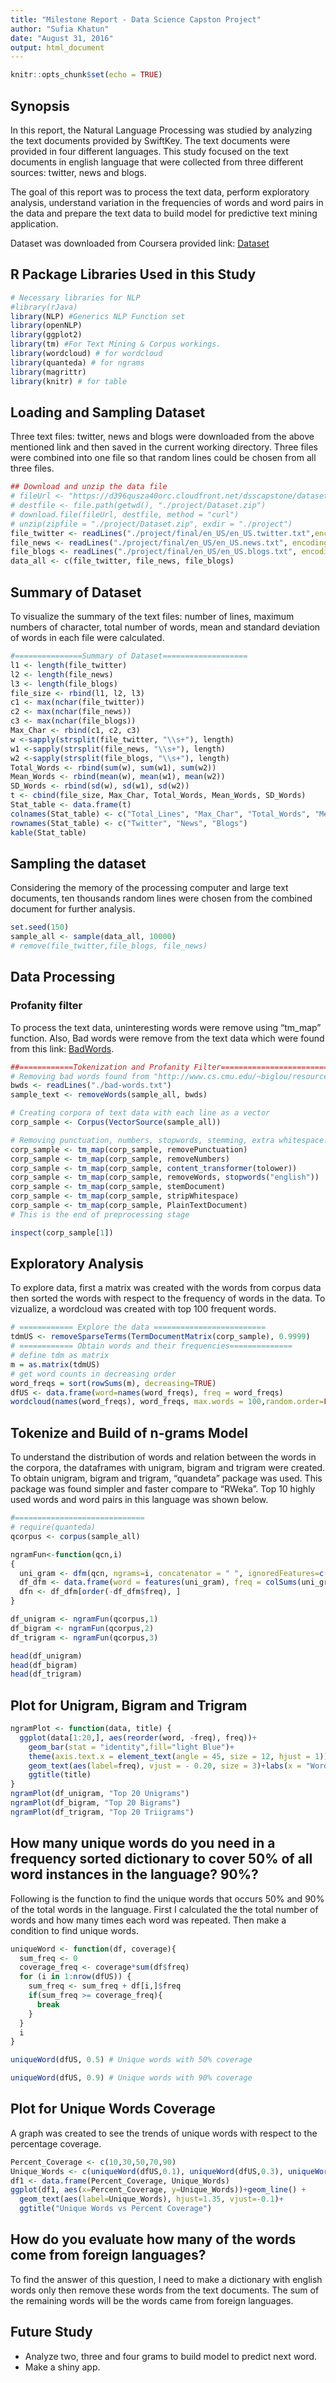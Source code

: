 ```yaml
---
title: "Milestone Report - Data Science Capston Project"
author: "Sufia Khatun"
date: "August 31, 2016"
output: html_document
---
```


```r
knitr::opts_chunk$set(echo = TRUE)
```

## Synopsis

In this report, the Natural Language Processing was studied by analyzing the text documents provided by SwiftKey. The text documents were provided in four different languages. This study focused on the text documents in english language that were collected from three different sources: twitter, news and blogs.

The goal of this report was to process the text data, perform exploratory analysis, understand variation in the frequencies of words and word pairs in the data and prepare the text data to build model for predictive text mining application.

Dataset was downloaded from Coursera provided link: [Dataset]("https://d396qusza40orc.cloudfront.net/dsscapstone/dataset/Coursera-SwiftKey.zip")

## R Package Libraries Used in this Study

```r
# Necessary libraries for NLP
#library(rJava)
library(NLP) #Generics NLP Function set
library(openNLP)
library(ggplot2)
library(tm) #For Text Mining & Corpus workings. 
library(wordcloud) # for wordcloud
library(quanteda) # for ngrams
library(magrittr)
library(knitr) # for table
```

## Loading and Sampling Dataset

Three text files: twitter, news and blogs were downloaded from the above mentioned link and then saved in the current working directory. Three files were combined into one file so that random lines could be chosen from all three files.

```r
## Download and unzip the data file
# fileUrl <- "https://d396qusza40orc.cloudfront.net/dsscapstone/dataset/Coursera-SwiftKey.zip"
# destfile <- file.path(getwd(), "./project/Dataset.zip")
# download.file(fileUrl, destfile, method = "curl")
# unzip(zipfile = "./project/Dataset.zip", exdir = "./project")
file_twitter <- readLines("./project/final/en_US/en_US.twitter.txt",encoding = "UTF-8-mac", skipNul = TRUE)
file_news <- readLines("./project/final/en_US/en_US.news.txt", encoding = "UTF-8-mac", skipNul = TRUE)
file_blogs <- readLines("./project/final/en_US/en_US.blogs.txt", encoding = "UTF-8-mac", skipNul = TRUE)
data_all <- c(file_twitter, file_news, file_blogs)
```

## Summary of Dataset

To visualize the summary of the text files: number of lines, maximum numbers of character, total number of words,  mean and standard deviation of words in each file were calculated. 

```r
#===============Summary of Dataset===================
l1 <- length(file_twitter)
l2 <- length(file_news)
l3 <- length(file_blogs)
file_size <- rbind(l1, l2, l3)
c1 <- max(nchar(file_twitter))
c2 <- max(nchar(file_news))
c3 <- max(nchar(file_blogs))
Max_Char <- rbind(c1, c2, c3)
w <-sapply(strsplit(file_twitter, "\\s+"), length)
w1 <-sapply(strsplit(file_news, "\\s+"), length)
w2 <-sapply(strsplit(file_blogs, "\\s+"), length)
Total_Words <- rbind(sum(w), sum(w1), sum(w2))
Mean_Words <- rbind(mean(w), mean(w1), mean(w2))
SD_Words <- rbind(sd(w), sd(w1), sd(w2))
t <- cbind(file_size, Max_Char, Total_Words, Mean_Words, SD_Words)
Stat_table <- data.frame(t)
colnames(Stat_table) <- c("Total_Lines", "Max_Char", "Total_Words", "Mean_Words", "SD_Words")
rownames(Stat_table) <- c("Twitter", "News", "Blogs")
kable(Stat_table)
```


## Sampling the dataset

Considering the memory of the processing computer and large text documents, ten thousands random lines were chosen from the combined document for further analysis.

```r
set.seed(150)
sample_all <- sample(data_all, 10000)
# remove(file_twitter,file_blogs, file_news)
```

## Data Processing
### Profanity filter
To process the text data,  uninteresting words were remove using "tm_map" function. Also, Bad words were remove from the text data which were found from this link: [BadWords]("http://www.cs.cmu.edu/~biglou/resources/bad-words.txt").

```r
##============Tokenization and Profanity Filter============================
# Removing bad words found from "http://www.cs.cmu.edu/~biglou/resources/bad-words.txt"
bwds <- readLines("./bad-words.txt")
sample_text <- removeWords(sample_all, bwds)

# Creating corpora of text data with each line as a vector 
corp_sample <- Corpus(VectorSource(sample_all))

# Removing punctuation, numbers, stopwords, stemming, extra whitespace.
corp_sample <- tm_map(corp_sample, removePunctuation)
corp_sample <- tm_map(corp_sample, removeNumbers)
corp_sample <- tm_map(corp_sample, content_transformer(tolower))
corp_sample <- tm_map(corp_sample, removeWords, stopwords("english"))
corp_sample <- tm_map(corp_sample, stemDocument)
corp_sample <- tm_map(corp_sample, stripWhitespace)
corp_sample <- tm_map(corp_sample, PlainTextDocument)
# This is the end of preprocessing stage

inspect(corp_sample[1])
```

## Exploratory Analysis

To explore data, first a matrix was created with the words from corpus data then sorted the words with respect to the frequency of words in the data. To vizualize, a wordcloud was created with top 100 frequent words. 

```r
# ============ Explore the data =========================
tdmUS <- removeSparseTerms(TermDocumentMatrix(corp_sample), 0.9999)
# ============ Obtain words and their frequencies==============
# define tdm as matrix
m = as.matrix(tdmUS)
# get word counts in decreasing order
word_freqs = sort(rowSums(m), decreasing=TRUE)
dfUS <- data.frame(word=names(word_freqs), freq = word_freqs)
wordcloud(names(word_freqs), word_freqs, max.words = 100,random.order=FALSE, rot.per = 0.3, use.r.layout=FALSE, colors=brewer.pal(8, "Dark2"))
```

## Tokenize and Build of n-grams Model

To understand the distribution of words and relation between the words in the corpora, the dataframes with unigram, bigram and trigram were created. To obtain unigram, bigram and trigram, "quandeta" package was used. This package was found simpler and faster compare to "RWeka". Top 10 highly used words and word pairs in this language was shown below.

```r
#=============================
# require(quanteda)
qcorpus <- corpus(sample_all)

ngramFun<-function(qcn,i)
{
  uni_gram <- dfm(qcn, ngrams=i, concatenator = " ", ignoredFeatures=c("will", stopwords("english")), verbose = FALSE)
  df_dfm <- data.frame(word = features(uni_gram), freq = colSums(uni_gram), row.names = NULL, stringsAsFactors = FALSE)
  dfn <- df_dfm[order(-df_dfm$freq), ]
}

df_unigram <- ngramFun(qcorpus,1)
df_bigram <- ngramFun(qcorpus,2)
df_trigram <- ngramFun(qcorpus,3)

head(df_unigram)
head(df_bigram)
head(df_trigram)
```

## Plot for Unigram, Bigram and Trigram

```r
ngramPlot <- function(data, title) {
  ggplot(data[1:20,], aes(reorder(word, -freq), freq))+
    geom_bar(stat = "identity",fill="light Blue")+
    theme(axis.text.x = element_text(angle = 45, size = 12, hjust = 1)) +
    geom_text(aes(label=freq), vjust = - 0.20, size = 3)+labs(x = "Word/Word Pairs", y = "Frequency") +
    ggtitle(title)
}
ngramPlot(df_unigram, "Top 20 Unigrams")
ngramPlot(df_bigram, "Top 20 Bigrams")
ngramPlot(df_trigram, "Top 20 Triigrams")
```

## How many unique words do you need in a frequency sorted dictionary to cover 50% of all word instances in the language? 90%? 

Following is the function to find the unique words that occurs 50% and 90% of the total words in the language. First I calculated the the total number of words and how many times each word was repeated. Then make a condition to find unique words. 

```r
uniqueWord <- function(df, coverage){
  sum_freq <- 0
  coverage_freq <- coverage*sum(df$freq)
  for (i in 1:nrow(dfUS)) {
    sum_freq <- sum_freq + df[i,]$freq
    if(sum_freq >= coverage_freq){
      break
    }
  }
  i
}

uniqueWord(dfUS, 0.5) # Unique words with 50% coverage

uniqueWord(dfUS, 0.9) # Unique words with 90% coverage
```

## Plot for Unique Words Coverage

A graph was created to see the trends of unique words with respect to the percentage coverage.

```r
Percent_Coverage <- c(10,30,50,70,90)
Unique_Words <- c(uniqueWord(dfUS,0.1), uniqueWord(dfUS,0.3), uniqueWord(dfUS,0.5), uniqueWord(dfUS,0.7), uniqueWord(dfUS, 0.9))
df1 <- data.frame(Percent_Coverage, Unique_Words)
ggplot(df1, aes(x=Percent_Coverage, y=Unique_Words))+geom_line() +
  geom_text(aes(label=Unique_Words), hjust=1.35, vjust=-0.1)+
  ggtitle("Unique Words vs Percent Coverage")
```

## How do you evaluate how many of the words come from foreign languages? 

To find the answer of this question, I need to make a dictionary with english words only then remove these words from the text documents. The sum of the remaining words will be the words came from foreign languages.

## Future Study

* Analyze two, three and four grams to build model to predict next word.
* Make a shiny app.

